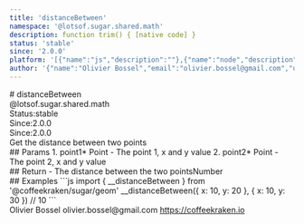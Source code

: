 ```yaml
---
title: 'distanceBetween'
namespace: '@lotsof.sugar.shared.math'
description: function trim() { [native code] }
status: 'stable'
since: '2.0.0'
platform: '[{"name":"js","description":""},{"name":"node","description":""}]'
author: '{"name":"Olivier Bossel","email":"olivier.bossel@gmail.com","url":"https://coffeekraken.io"}'
---
```

<div class="docmap-mdx">
# distanceBetween
<div class="_namespace">@lotsof.sugar.shared.math</div>
<div class="_metas">
<div class="_status"><span class="_status-label">Status:</span><span class="_status-value -stable">stable</span></div>
<div class="_since"><span class="_since-label">Since:</span><span class="_since-value">2.0.0</span></div>
<div class="_since"><span class="_since-label">Since:</span><span class="_since-value">2.0.0</span></div>
</div>
<div class="_description">
Get the distance between two points
</div>
<div class="_params">
## Params
1. <span class="_name">point1<span class="_required">*</span></span><span class="_default"></span> <span class="_type">Point</span>
   - The point 1, x and y value
2. <span class="_name">point2<span class="_required">*</span></span><span class="_default"></span> <span class="_type">Point</span>
   - The point 2, x and y value
</div>
<div class="_return">
## Return
- <span class="_description">The distance between the two points</span><span class="_default"></span><span class="_type">Number</span>
</div>
<div class="_examples">
## Examples
```js
import { __distanceBetween } from '@coffeekraken/sugar/geom'
__distanceBetween({
	x: 10, y: 20
}, {
	x: 10, y: 30
}) // 10
```
</div>
<div class="_author">
<span class="_name">Olivier Bossel</span>
<span class="_email">olivier.bossel@gmail.com</span>
<a href="https://coffeekraken.io" target="_blank" class="_url">https://coffeekraken.io</a>
</div>
</div>